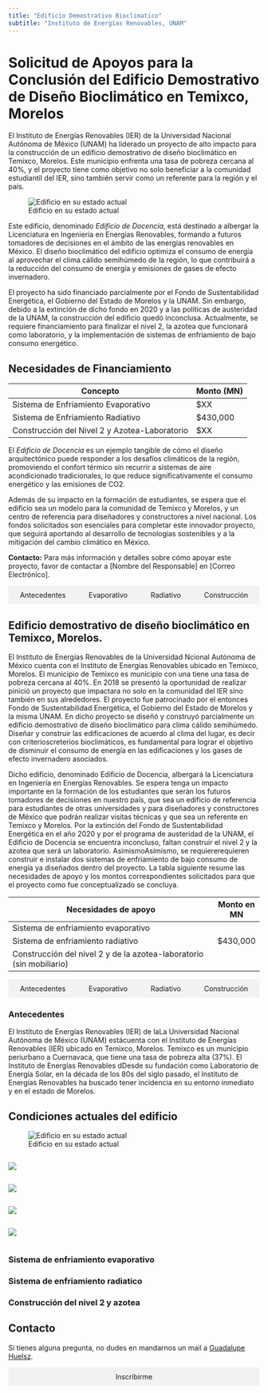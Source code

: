 ```yaml
---
title: "Edificio Demostrativo Bioclimatico"
subtitle: "Instituto de Energías Renovables, UNAM"
---
```




# Solicitud de Apoyos para la Conclusión del Edificio Demostrativo de Diseño Bioclimático en Temixco, Morelos

El Instituto de Energías Renovables (IER) de la Universidad Nacional Autónoma de México (UNAM) ha liderado un proyecto de alto impacto para la construcción de un edificio demostrativo de diseño bioclimático en Temixco, Morelos. Este municipio enfrenta una tasa de pobreza cercana al 40%, y el proyecto tiene como objetivo no solo beneficiar a la comunidad estudiantil del IER, sino también servir como un referente para la región y el país.


![Edificio en su estado actual](images/edificio_drone.png){group='actual'}

Este edificio, denominado *Edificio de Docencia*, está destinado a albergar la Licenciatura en Ingeniería en Energías Renovables, formando a futuros tomadores de decisiones en el ámbito de las energías renovables en México. El diseño bioclimático del edificio optimiza el consumo de energía al aprovechar el clima cálido semihúmedo de la región, lo que contribuirá a la reducción del consumo de energía y emisiones de gases de efecto invernadero.

El proyecto ha sido financiado parcialmente por el Fondo de Sustentabilidad Energética, el Gobierno del Estado de Morelos y la UNAM. Sin embargo, debido a la extinción de dicho fondo en 2020 y a las políticas de austeridad de la UNAM, la construcción del edificio quedó inconclusa. Actualmente, se requiere financiamiento para finalizar el nivel 2, la azotea que funcionará como laboratorio, y la implementación de sistemas de enfriamiento de bajo consumo energético.

## Necesidades de Financiamiento

| Concepto                                    | Monto (MN)  |
| ------------------------------------------- | ----------- |
| Sistema de Enfriamiento Evaporativo          | $XX         |
| Sistema de Enfriamiento Radiativo            | $430,000    |
| Construcción del Nivel 2 y Azotea-Laboratorio| $XX         |

El *Edificio de Docencia* es un ejemplo tangible de cómo el diseño arquitectónico puede responder a los desafíos climáticos de la región, promoviendo el confort térmico sin recurrir a sistemas de aire acondicionado tradicionales, lo que reduce significativamente el consumo energético y las emisiones de CO2.

Además de su impacto en la formación de estudiantes, se espera que el edificio sea un modelo para la comunidad de Temixco y Morelos, y un centro de referencia para diseñadores y constructores a nivel nacional. Los fondos solicitados son esenciales para completar este innovador proyecto, que seguirá aportando al desarrollo de tecnologías sostenibles y a la mitigación del cambio climático en México.

**Contacto:**
Para más información y detalles sobre cómo apoyar este proyecto, favor de contactar a [Nombre del Responsable] en [Correo Electrónico].





<nav>
  <ul style="list-style-type: none; padding: 0; display: flex; flex-wrap: wrap; justify-content: center; background-color: #f2f2f2; margin-bottom: 20px;">
    <li style="flex: 1 1 auto; text-align: center;"><a href="#antecedentes" style="padding: 10px 20px; display: block; text-decoration: none;">Antecedentes</a></li>
    <li style="flex: 1 1 auto; text-align: center;"><a href="#evaporativo" style="padding: 10px 20px; display: block; text-decoration: none;">Evaporativo</a></li>
    <li style="flex: 1 1 auto; text-align: center;"><a href="#radiativo" style="padding: 10px 20px; display: block; text-decoration: none;">Radiativo</a></li>
    <li style="flex: 1 1 auto; text-align: center;"><a href="#temario" style="padding: 10px 20px; display: block; text-decoration: none;">Construcción</a></li>
  </ul>
</nav>































## Edificio demostrativo de diseño bioclimático en Temixco, Morelos.

El Instituto de Energías Renovables de la Universidad Ncional Autónoma de México cuenta con el Instituto de Energías Renovables ubicado en Temixco, Morelos. El municipio de Temixco es municipio con una  tiene una tasa de pobreza cercana al 40%. En 2018 se presentó la oportunidad de realizar  pinició un proyecto que impactara no solo en la comunidad del IER sino también en sus alrededores. El proyecto fue   patrocinado por el entonces Fondo de Sustentabilidad Energética, el Gobierno del Estado de Morelos y la misma UNAM. En dicho proyecto se diseñó y construyó parcialmente un edificio demostrativo de diseño bioclimático para clima cálido semihúmedo. Diseñar y construir las edificaciones de acuerdo al clima del lugar, es decir con criterioscreterios bioclimáticos, es fundamental para lograr el objetivo de disminuir el consumo de energía en las edificaciones y los gases de efecto invernadero asociados.



 Dicho edificio, denominado Edificio de Docencia, albergará la Licenciatura en Ingeniería en Energías Renovables. Se espera tenga un impacto importante en la formación de los estudiantes que serán los futuros tomadores de decisiones en nuestro país, que sea un edificio de referencia para estudiantes de otras universidades y para diseñadores y constructores de México que podrán realizar visitas técnicas y que sea un referente en Temixco y Morelos.
Por la extinción del Fondo de Sustentabilidad Energética en el año 2020 y por el programa de austeridad de la UNAM, el Edificio de Docencia se encuentra inconcluso, faltan construir el nivel 2 y la azotea que será un laboratorio. AsimismoAsímismo, se requiererequieren construir e instalar dos sistemas de enfriamiento de bajo consumo de energía ya diseñados dentro del proyecto. 
La tabla siguiente resume las necesidades de apoyo y los montos correspondientes solicitados para que el proyecto como fue conceptualizado se concluya.


| Necesidades de apoyo                                         | Monto en MN |
|--------------------------------------------------------------|-------------|
| Sistema de enfriamiento evaporativo                          |             |
| Sistema de enfriamiento radiativo                            | $430,000    |
| Construcción del nivel 2 y de la azotea-laboratorio (sin mobiliario) |             |




<nav>
  <ul style="list-style-type: none; padding: 0; display: flex; flex-wrap: wrap; justify-content: center; background-color: #f2f2f2; margin-bottom: 20px;">
    <li style="flex: 1 1 auto; text-align: center;"><a href="#antecedentes" style="padding: 10px 20px; display: block; text-decoration: none;">Antecedentes</a></li>
    <li style="flex: 1 1 auto; text-align: center;"><a href="#evaporativo" style="padding: 10px 20px; display: block; text-decoration: none;">Evaporativo</a></li>
    <li style="flex: 1 1 auto; text-align: center;"><a href="#radiativo" style="padding: 10px 20px; display: block; text-decoration: none;">Radiativo</a></li>
    <li style="flex: 1 1 auto; text-align: center;"><a href="#temario" style="padding: 10px 20px; display: block; text-decoration: none;">Construcción</a></li>
  </ul>
</nav>



### <a id="antecedentes"></a>Antecedentes 


El Instituto de Energías Renovables (IER) de laLa Universidad Nacional Autónoma de México (UNAM) estácuenta con el Instituto de Energías Renovables (IER) ubicado en Temixco, Morelos. Temixco es un municipio periurbano a Cuernavaca, que tiene una tasa de pobreza alta (37%). El Instituto de Energías Renovables dDesde su fundación como  Laboratorio de Energía Solar, en la década de los 80s del siglo pasado, el Instituto de Energías Renovables ha buscado tener incidencia en su entorno inmediato y en el estado de Morelos. 


## Condiciones actuales del edificio

![Edificio en su estado actual](images/edificio_drone.png){group='actual'}

:::{.column width='23%'}
![](images/edificio_lateral.png){group='actual'}
:::

:::{.column width='23%'}
![](images/edificio_norte.png){group='actual'}
:::


:::{.column width='23%'}
![](images/edificio_jardineras.png){group='actual'}
:::

:::{.column width='23%'}
![](images/edificio_protecciones.png){group='actual'}
:::



### <a id="evaporativo"></a>Sistema de enfriamiento evaporativo
### <a id="radiativo"></a>Sistema de enfriamiento radiatico
### <a id="construccion"></a>Construcción del nivel 2 y azotea






## Contacto

Si tienes alguna pregunta, no dudes en mandarnos un mail a  [Guadalupe Huelsz](mailto:ghl@ier.unam.mx).


<nav>
  <ul style="list-style-type: none; padding: 0; display: flex; justify-content: space-around; background-color: #f2f2f2; margin-bottom: 20px;">
    <li><a href="https://forms.gle/314S3BKSsb9DsqkZ9" style="padding: 10px 20px; display: block; text-decoration: none;">Inscribirme</a></li>
  </ul>
</nav>